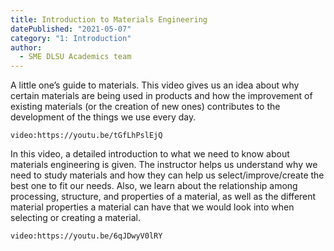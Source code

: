 ```yaml
---
title: Introduction to Materials Engineering
datePublished: "2021-05-07"
category: "1: Introduction"
author: 
  - SME DLSU Academics team
---
```


A little one’s guide to materials. This video gives us an idea about why certain materials are being used in products and how the improvement of existing materials (or the creation of new ones) contributes to the development of the things we use every day.

`video:https://youtu.be/tGfLhPslEjQ`

In this video, a detailed introduction to what we need to know about materials engineering is given. The instructor helps us understand why we need to study materials and how they can help us select/improve/create the best one to fit our needs. Also, we learn about the relationship among processing, structure, and properties of a material, as well as the different material properties a material can have that we would look into when selecting or creating a material.

`video:https://youtu.be/6qJDwyV0lRY`